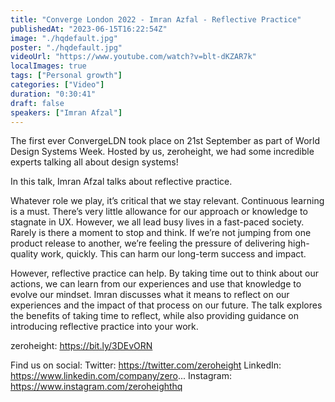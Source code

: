 ```yaml
---
title: "Converge London 2022 - Imran Azfal - Reflective Practice"
publishedAt: "2023-06-15T16:22:54Z"
image: "./hqdefault.jpg"
poster: "./hqdefault.jpg"
videoUrl: "https://www.youtube.com/watch?v=blt-dKZAR7k"
localImages: true
tags: ["Personal growth"]
categories: ["Video"]
duration: "0:30:41"
draft: false
speakers: ["Imran Afzal"]
---
```


The first ever ConvergeLDN took place on 21st September as part of World Design Systems Week. Hosted by us, zeroheight, we had some incredible experts talking all about design systems!

In this talk, Imran Afzal talks about reflective practice.

Whatever role we play, it’s critical that we stay relevant. Continuous learning is a must. There’s very little allowance for our approach or knowledge to stagnate in UX. However, we all lead busy lives in a fast-paced society. Rarely is there a moment to stop and think. If we’re not jumping from one product release to another, we’re feeling the pressure of delivering high-quality work, quickly. This can harm our long-term success and impact.

However, reflective practice can help. By taking time out to think about our actions, we can learn from our experiences and use that knowledge to evolve our mindset. Imran discusses what it means to reflect on our experiences and the impact of that process on our future. The talk explores the benefits of taking time to reflect, while also providing guidance on introducing reflective practice into your work.

zeroheight: https://bit.ly/3DEvORN

Find us on social:
Twitter: https://twitter.com/zeroheight
LinkedIn: https://www.linkedin.com/company/zero...
Instagram: https://www.instagram.com/zeroheighthq
